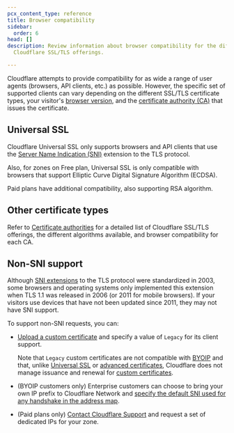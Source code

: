 ```yaml
---
pcx_content_type: reference
title: Browser compatibility
sidebar:
  order: 6
head: []
description: Review information about browser compatibility for the different
  Cloudflare SSL/TLS offerings.

---
```


Cloudflare attempts to provide compatibility for as wide a range of user agents (browsers, API clients, etc.) as possible. However, the specific set of supported clients can vary depending on the different SSL/TLS certificate types, your visitor's [browser version](#non-sni-support), and the [certificate authority (CA)](/ssl/reference/certificate-authorities/) that issues the certificate.

## Universal SSL

Cloudflare Universal SSL only supports browsers and API clients that use the [Server Name Indication (SNI)](https://www.cloudflare.com/learning/ssl/what-is-sni/) extension to the TLS protocol.

Also, for zones on Free plan, Universal SSL is only compatible with browsers that support Elliptic Curve Digital Signature Algorithm (ECDSA).

Paid plans have additional compatibility, also supporting RSA algorithm.

## Other certificate types

Refer to [Certificate authorities](/ssl/reference/certificate-authorities/) for a detailed list of Cloudflare SSL/TLS offerings, the different algorithms available, and browser compatibility for each CA.

## Non-SNI support

Although [SNI extensions](https://www.cloudflare.com/learning/ssl/what-is-sni/) to the TLS protocol were standardized in 2003, some browsers and operating systems only implemented this extension when TLS 1.1 was released in 2006 (or 2011 for mobile browsers). If your visitors use devices that have not been updated since 2011, they may not have SNI support.

To support non-SNI requests, you can:

* [Upload a custom certificate](/ssl/edge-certificates/custom-certificates/uploading/#upload-a-custom-certificate) and specify a value of `Legacy` for its client support.

  Note that `Legacy` custom certificates are not compatible with [BYOIP](/byoip/) and that, unlike [Universal SSL](/ssl/edge-certificates/universal-ssl/) or [advanced certificates](/ssl/edge-certificates/advanced-certificate-manager/), Cloudflare does not manage issuance and renewal for [custom certificates](/ssl/edge-certificates/custom-certificates/).

* (BYOIP customers only) Enterprise customers can choose to bring your own IP prefix to Cloudflare Network and [specify the default SNI used for any handshake in the address map](/byoip/troubleshooting/#non-sni-support).

* (Paid plans only) [Contact Cloudflare Support](/support/contacting-cloudflare-support/) and request a set of dedicated IPs for your zone.
